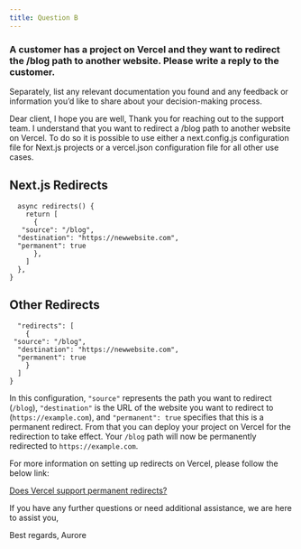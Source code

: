 ```yaml
---
title: Question B
---
```

### A customer has a project on Vercel and they want to redirect the /blog path to another website. Please write a reply to the customer. 
Separately, list any relevant documentation you found and any feedback or information you’d like to share about your decision-making process.


Dear client,
I hope you are well,
Thank you for reaching out to the support team.
I understand that you want to redirect a /blog path to another website on Vercel.
To do so it is possible to use either a next.config.js configuration file for Next.js projects or a vercel.json configuration file for all other use cases.


## Next.js Redirects

```module.exports = {
  async redirects() {
    return [
      {
   "source": "/blog",
  "destination": "https://newwebsite.com",
  "permanent": true
      },
    ]
  },
}
```

## Other Redirects

```{
  "redirects": [
    { 
 "source": "/blog",
  "destination": "https://newwebsite.com",
  "permanent": true
    }
  ]
}
```

In this configuration, `"source"` represents the path you want to redirect (`/blog`), `"destination"` is the URL of the website you want to redirect to (`https://example.com`), and `"permanent": true` specifies that this is a permanent redirect.
From that you can deploy your project on Vercel for the redirection to take effect.
Your `/blog` path will now be permanently redirected to `https://example.com`.

For more information on setting up redirects on Vercel, please follow the below link:

[Does Vercel support permanent redirects?](https://vercel.com/guides/does-vercel-support-permanent-redirects#in-application-redirects)

If you have any further questions or need additional assistance, we are here to assist you,

Best regards,
Aurore

